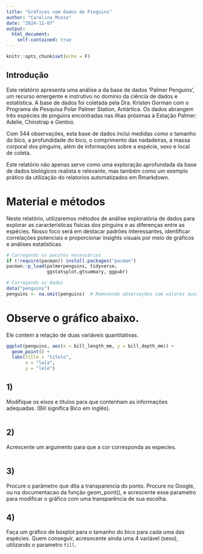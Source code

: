```yaml
---
title: "Gráficos com dados de Pinguins"
author: "Carolina Musso"
date: "2024-11-07"
output:
  html_document:
    self-contained: true
---
```


```r
knitr::opts_chunk$set(echo = F)
```

## Introdução

Este relatório apresenta uma análise a da base de dados 'Palmer Penguins', um recurso emergente e instrutivo no domínio da ciência de dados e estatística. A base de dados foi coletada pela Dra. Kristen Gorman com o Programa de Pesquisa Polar Palmer Station, Antártica. Os dados abrangem três espécies de pinguins encontradas nas ilhas próximas à Estação Palmer: Adelie, Chinstrap e Gentoo.

Com 344 observações, esta base de dados inclui medidas como o tamanho do bico, a profundidade do bico, o comprimento das nadadeiras, a massa corporal dos pinguins, além de informações sobre a espécie, sexo e local de coleta. 

Este relatório não apenas serve como uma exploração aprofundada da base de dados biológicos realista e relevante, mas também como um exemplo prático da utilização do relatorios automatizados em Rmarkdown.

# Material e métodos

Neste relatório, utilizaremos métodos de análise exploratória de dados para explorar as características físicas dos pinguins e as diferenças entre as espécies. Nosso foco será em destacar padrões interessantes, identificar correlações potenciais e proporcionar insights visuais por meio de gráficos e análises estatísticas.

```r
# Carregando os pacotes necessários
if (!require(pacman)) install.packages("pacman")
pacman::p_load(palmerpenguins, tidyverse, 
               ggstatsplot,gtsummary, ggpubr)

# Carregando os dados
data("penguins")
penguins <- na.omit(penguins)  # Removendo observações com valores ausentes

```

# Observe o gráfico abaixo. 

Ele contem  a relação de duas variáveis quantitativas. 

```r
ggplot(penguins, aes(x = bill_length_mm, y = bill_depth_mm)) +
  geom_point() +
  labs(title = "titulo",
       x = "lala",
       y = "lele")

```

## 1) 
Modifique os eixos e títulos para que contenham as informações adequadas. (Bill significa Bico em inglês).

```r

```


## 2)

Acrescente um argumento para que a cor corresponda as especies. 

```r

```


## 3)

Procure o parâmetro que dita a transparencia do ponto. Procure no Google, ou na documentacao da função geom_point(), e acrescente esse parametro para modificar o gráfico com uma transparência de sua escolha. 

## 4) 
Faça um gráfico de boxplot para o tamanho do bico para cada uma das espécies. Quem conseguir, acresncente ainda uma 4 variável (sexo), utilizando o parametro `fill`.

```r
```

